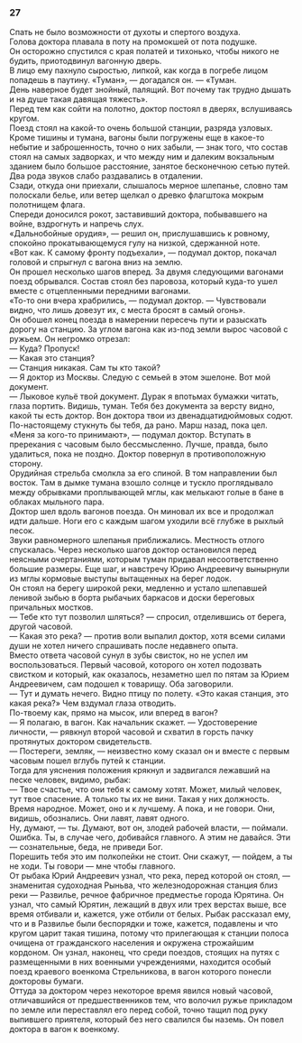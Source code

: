 ### 27 {-}

Спать не было возможности от духоты и спертого воздуха.<br/> Голова доктора плавала в поту на промокшей от пота подушке.<br/> Он осторожно спустился с края полатей и тихонько, чтобы никого не будить, приотодвинул вагонную дверь.<br/> В лицо ему пахнуло сыростью, липкой, как когда в погребе лицом попадешь в паутину. «Туман», — догадался он. — «Туман.<br/> День наверное будет знойный, палящий. Вот почему так трудно дышать и на душе такая давящая тяжесть».<br/> Перед тем как сойти на полотно, доктор постоял в дверях, вслушиваясь кругом.<br/> Поезд стоял на какой-то очень большой станции, разряда узловых. Кроме тишины и тумана, вагоны были погружены еще в какое-то небытие и заброшенность, точно о них забыли, — знак того, что состав стоял на самых задворках, и что между ним и далеким вокзальным зданием было большое расстояние, занятое бесконечною сетью путей.<br/> Два рода звуков слабо раздавались в отдалении.<br/> Сзади, откуда они приехали, слышалось мерное шлепанье, словно там полоскали белье, или ветер щелкал о древко флагштока мокрым полотнищем флага.<br/> Спереди доносился рокот, заставивший доктора, побывавшего на войне, вздрогнуть и напречь слух.<br/> «Дальнобойные орудия», — решил он, прислушавшись к ровному, спокойно прокатывающемуся гулу на низкой, сдержанной ноте.<br/> «Вот как. К самому фронту подъехали», — подумал доктор, покачал головой и спрыгнул с вагона вниз на землю.<br/> Он прошел несколько шагов вперед. За двумя следующими вагонами поезд обрывался. Состав стоял без паровоза, который куда-то ушел вместе с отцепленными передними вагонами.<br/> «То-то они вчера храбрились, — подумал доктор. — Чувствовали видно, что лишь довезут их, с места бросят в самый огонь».<br/> Он обошел конец поезда в намерении пересечь пути и разыскать дорогу на станцию. За углом вагона как из-под земли вырос часовой с ружьем. Он негромко отрезал:<br/> — Куда? Пропуск!<br/> — Какая это станция?<br/> — Станция никакая. Сам ты кто такой?<br/> — Я доктор из Москвы. Следую с семьей в этом эшелоне. Вот мой документ.<br/> — Лыковое кульё твой документ. Дурак я впотьмах бумажки читать, глаза портить. Видишь, туман. Тебя без документа за версту видно, какой ты есть доктор. Вон доктора твои из двенадцатидюймовых содют. По-настоящему стукнуть бы тебя, да рано. Марш назад, пока цел.<br/> «Меня за кого-то принимают», — подумал доктор. Вступать в пререкания с часовым было бессмысленно. Лучше, правда, было удалиться, пока не поздно. Доктор повернул в противоположную сторону.<br/> Орудийная стрельба смолкла за его спиной. В том направлении был восток. Там в дымке тумана взошло солнце и тускло проглядывало между обрывками проплывающей мглы, как мелькают голые в бане в облаках мыльного пара.<br/> Доктор шел вдоль вагонов поезда. Он миновал их все и продолжал идти дальше. Ноги его с каждым шагом уходили всё глубже в рыхлый песок.<br/> Звуки равномерного шлепанья приближались. Местность отлого спускалась. Через несколько шагов доктор остановился перед неясными очертаниями, которым туман придавал несоответственно большие размеры. Еще шаг, и навстречу Юрию Андреевичу вынырнули из мглы кормовые выступы вытащенных на берег лодок.<br/> Он стоял на берегу широкой реки, медленно и устало шлепавшей ленивой зыбью в борта рыбачьих баркасов и доски береговых причальных мостков.<br/> — Тебе кто тут позволил шляться? — спросил, отделившись от берега, другой часовой.<br/> — Какая это река? — против воли выпалил доктор, хотя всеми силами души не хотел ничего спрашивать после недавнего опыта.<br/> Вместо ответа часовой сунул в зубы свисток, но не успел им воспользоваться. Первый часовой, которого он хотел подозвать свистком и который, как оказалось, незаметно шел по пятам за Юрием Андреевичем, сам подошел к товарищу. Оба заговорили.<br/> — Тут и думать нечего. Видно птицу по полету. «Это какая станция, это какая река?» Чем вздумал глаза отводить.<br/> По-твоему как, прямо на мысок, или вперед в вагон?<br/> — Я полагаю, в вагон. Как начальник скажет. — Удостоверение личности, — рявкнул второй часовой и схватил в горсть пачку протянутых доктором свидетельств.<br/> — Постереги, земляк, — неизвестно кому сказал он и вместе с первым часовым пошел вглубь путей к станции.<br/> Тогда для уяснения положения крякнул и задвигался лежавший на песке человек, видимо, рыбак:<br/> — Твое счастье, что они тебя к самому хотят. Может, милый человек, тут твое спасение. А только ты их не вини. Такая у них должность. Время народное. Может, оно и к лучшему. А пока, и не говори. Они, видишь, обознались. Они лавят, лавят одного.<br/> Ну, думают, — ты. Думают, вот он, злодей рабочей власти, — поймали. Ошибка. Ты, в случае чего, добивайся главного. А этим не давайся. Эти — сознательные, беда, не приведи Бог.<br/> Порешить тебя это им полкопейки не стоит. Они скажут, — пойдем, а ты не ходи. Ты говори — мне чтобы главного.<br/> От рыбака Юрий Андреевич узнал, что река, перед которой он стоял, — знаменитая судоходная Рыньва, что железнодорожная станция близ реки — Развилье, речное фабричное предместье города Юрятина. Он узнал, что самый Юрятин, лежащий в двух или трех верстах выше, все время отбивали и, кажется, уже отбили от белых. Рыбак рассказал ему, что и в Развилье были беспорядки и тоже, кажется, подавлены и что кругом царит такая тишина, потому что прилегающая к станции полоса очищена от гражданского населения и окружена строжайшим кордоном. Он узнал, наконец, что среди поездов, стоящих на путях с размещенными в них военными учреждениями, находится особый поезд краевого военкома Стрельникова, в вагон которого понесли докторовы бумаги.<br/> Оттуда за доктором через некоторое время явился новый часовой, отличавшийся от предшественников тем, что волочил ружье прикладом по земле или переставлял его перед собой, точно тащил под руку выпившего приятеля, который без него свалился бы наземь. Он повел доктора в вагон к военкому.

